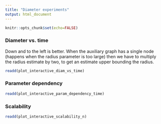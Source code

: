 ```yaml
---
title: "Diameter experiments"
output: html_document
---
```


```r
knitr::opts_chunk$set(echo=FALSE)
```

### Diameter vs. time

Down and to the left is better.
When the auxiliary graph has a single node (happens when the radius parameter is too large) then we have to multiply the radius estimate by two, to get an estimate upper bounding the radius.

```r
readd(plot_interactive_diam_vs_time)
```

### Parameter dependency

```r
readd(plot_interactive_param_dependency_time)
```

### Scalability

```r
readd(plot_interactive_scalability_n)
```
